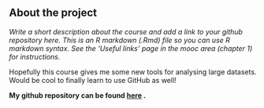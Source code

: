 
## About the project

*Write a short description about the course and add a link to your github repository here. This is an R markdown (.Rmd) file so you can use R markdown syntax. See the 'Useful links' page in the mooc area (chapter 1) for instructions.*

Hopefully this course gives me some new tools for analysing large datasets. Would be cool to finally learn to use GitHub as well!

**My github repository can be found [here](https://github.com/PirreP/IODS-project/) .**